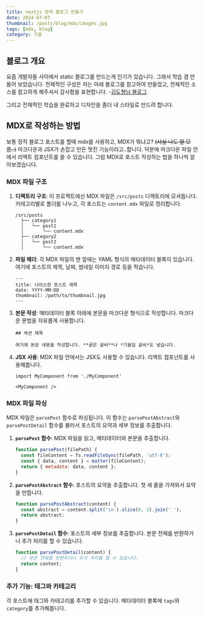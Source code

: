 ```yaml
---
title: nextjs 정적 블로그 만들기
date: 2024-07-07
thumbnail: /posts/blog/mdx/images.jpg
tags: [mdx, blog]
category: 기술
---
```


## 블로그 개요

요즘 개발자들 사이에서 static 블로그를 만드는게 인기가 있습니다. 그래서 학습 겸 만들어 보았습니다. 전체적인 구성은 
저는 아래 블로그를 참고하여 만들었고, 
전체적인 소스를 참고하게 해주셔서 감사함을 표현합니다.
-[김도형님 블로그](https://www.d5br5.dev/blog)

그리고 전체적인 학습을 완료하고 디자인을 좀더 내 스타일로 만드려 합니다.

## MDX로 작성하는 방법

보통 정적 블로그 포스트를 할때 mdx를 사용하고,
MDX가 뭐냐고? ~~(사실 나도 잘 모름..)~~ 마크다운과 JSX가 손잡고 만든 멋진 기능이라고..합니다.
덕분에 마크다운 파일 안에서 리액트 컴포넌트를 쓸 수 있습니다. 그럼 MDX로 포스트 작성하는 법을 하나씩 알아보겠습니다.

### MDX 파일 구조

1. **디렉토리 구조**: 이 프로젝트에선 MDX 파일은 `/src/posts` 디렉토리에 모셔둡니다. 
카테고리별로 폴더를 나누고, 각 포스트는 `content.mdx` 파일로 정리합니다.
    ```
    /src/posts
      ├── category1
      │   └── post1
      │       └── content.mdx
      ├── category2
      │   └── post2
      │       └── content.mdx
    ```

2. **파일 헤더**: 각 MDX 파일의 맨 앞에는 YAML 형식의 메타데이터 블록이 있습니다. 여기에 포스트의 제목, 날짜, 썸네일 이미지 경로 등을 적습니다.
    ```mdx
    ---
    title: 나이스한 포스트 제목
    date: YYYY-MM-DD
    thumbnail: /path/to/thumbnail.jpg
    ---
    ```

3. **본문 작성**: 메타데이터 블록 아래에 본문을 마크다운 형식으로 작성합니다. 마크다운 문법을 자유롭게 사용합니다.
    ```mdx
    ## 섹션 제목

    여기에 본문 내용을 작성합니다. **굵은 글씨**나 *기울임 글씨*도 넣습니다.
    ```

4. **JSX 사용**: MDX 파일 안에서는 JSX도 사용할 수 있습니다. 리액트 컴포넌트를 사용해봅니다.
    ```mdx
    import MyComponent from './MyComponent'

    <MyComponent />
    ```

### MDX 파일 파싱

MDX 파일은 `parsePost` 함수로 파싱됩니다. 이 함수는 `parsePostAbstract`와 `parsePostDetail` 함수를 불러서 포스트의 요약과 세부 정보를 추출합니다.

1. **`parsePost` 함수**: MDX 파일을 읽고, 메타데이터와 본문을 추출합니다.
    ```javascript
    function parsePost(filePath) {
      const fileContent = fs.readFileSync(filePath, 'utf-8');
      const { data, content } = matter(fileContent);
      return { metadata: data, content };
    }
    ```

2. **`parsePostAbstract` 함수**: 포스트의 요약을 추출합니다. 첫 세 줄을 가져와서 요약을 만듭니다.
    ```javascript
    function parsePostAbstract(content) {
      const abstract = content.split('\n').slice(0, 3).join(' ');
      return abstract;
    }
    ```

3. **`parsePostDetail` 함수**: 포스트의 세부 정보를 추출합니다. 본문 전체를 반환하거나 추가 처리를 할 수 있습니다.
    ```javascript
    function parsePostDetail(content) {
      // 본문 전체를 반환하거나 추가 처리를 할 수 있습니다.
      return content;
    }
    ```

### 추가 기능: 태그와 카테고리

각 포스트에 태그와 카테고리를 추가할 수 있습니다. 메타데이터 블록에 `tags`와 `category`를 추가해봅니다.
